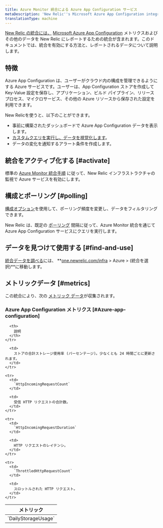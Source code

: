 ```yaml
---
title: Azure Monitor 統合による Azure App Configuration サービス
metaDescription: 'New Relic''s Microsoft Azure App Configuration integration: what data it reports and how to enable it.'
translationType: machine
---
```


[New Relic の統合には、](/docs/infrastructure/integrations-getting-started/getting-started/introduction-infrastructure-integrations) [Microsoft Azure App Configuration](https://learn.microsoft.com/en-us/azure/azure-app-configuration/) メトリクスおよびその他のデータを New Relic にレポートするための統合が含まれます。このドキュメントでは、統合を有効にする方法と、レポートされるデータについて説明します。

## 特徴

Azure App Configuration は、ユーザーがクラウド内の構成を管理できるようにする Azure サービスです。ユーザーは、App Configuration ストアを作成して Key-Value 設定を保存し、アプリケーション、ビルド パイプライン、リリース プロセス、マイクロサービス、その他の Azure リソースから保存された設定を利用できます。

New Relicを使うと、以下のことができます。

* 事前に構築されたダッシュボードで Azure App Configuration データを表示します。
* [カスタムクエリを実行し、データを視覚化します](/docs/infrastructure/integrations-getting-started/getting-started/use-integration-data-new-relic-insights)。
* データの変化を通知するアラート条件を作成します。

## 統合をアクティブ化する [#activate]

標準の [Azure Monitor 統合手順](/docs/infrastructure/microsoft-azure-integrations/azure-integrations-list/azure-monitor) に従って、New Relic インフラストラクチャの監視で Azure サービスを有効にします。

## 構成とポーリング [#polling]

[構成オプション](/docs/infrastructure/microsoft-azure-integrations/azure-integrations-list/azure-monitor/#settings)を使用して、ポーリング頻度を変更し、データをフィルタリングできます。

New Relic は、既定の [ポーリング](/docs/infrastructure/microsoft-azure-integrations/azure-integrations-list/azure-monitor/#settings) 間隔に従って、Azure Monitor 統合を通じて Azure App Configuration サービスにクエリを実行します。

## データを見つけて使用する [#find-and-use]

[統合データを調べる](/docs/infrastructure/integrations/find-use-infrastructure-integration-data)には、 **[one.newrelic.com/infra](https://one.newrelic.com/infra) > Azure > (統合を選択)**に移動します。

## メトリックデータ [#metrics]

この統合により、次の [メトリック データ](/docs/infrastructure/integrations-getting-started/getting-started/understand-integration-data-data-types#metric)が収集されます。

### Azure App Configuration メトリクス [#Azure-app-configuration]

<table>
  <thead>
    <tr>
      <th style={{ width: "300px" }}>
        メトリック
      </th>

      <th>
        説明
      </th>
    </tr>
  </thead>

  <tbody>
    <tr>
      <td>
        `DailyStorageUsage`
      </td>

      <td>
        ストアの合計ストレージ使用率 (パーセンテージ)。少なくとも 24 時間ごとに更新されます。
      </td>
    </tr>

    <tr>
      <td>
        `HttpIncomingRequestCount`
      </td>

      <td>
        受信 HTTP リクエストの合計数。
      </td>
    </tr>

    <tr>
      <td>
        `HttpIncomingRequestDuration`
      </td>

      <td>
        HTTP リクエストのレイテンシ。
      </td>
    </tr>

    <tr>
      <td>
        `ThrottledHttpRequestCount`
      </td>

      <td>
        スロットルされた HTTP リクエスト。
      </td>
    </tr>
  </tbody>
</table>